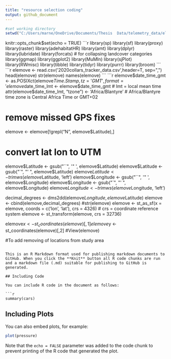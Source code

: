 ```yaml
---
title: "resource selection coding"
output: github_document
---
```


```r
#set working directory
setwd("C:/Users/marne/OneDrive/Documents/Thesis  Data/telemetry_data/elephant_spatial_data")
```
knitr::opts_chunk$set(echo = TRUE)
```r
library(sp)
library(sf)
library(proxy)
library(raster)
library(adehabitatHR) 
library(amt)
library(dplyr)
library(lubridate)
library(forcats) # for collapsing landcover categories
library(ggmap)
library(ggplot2)
library(MuMIn)
library(sjPlot)
library(RWmisc)
library(tibble)
library(tidyr)
library(purrr)
library(broom)
```
```r
elemove <- read.csv('2020collars_tracker_data.csv',header=T, sep=",")
head(elemove)
str(elemove)
names(elemove)
```
```r
elemove$date_time_gmt <- as.POSIXct(elemove$Time.Stamp, tz = 'GMT', format = '%Y-%m-%d %H:%M:%S') ### this is in GMT, not Malawi time
elemove$date_time_lmt <- elemove$date_time_gmt # lmt = local mean time
attr(elemove$date_time_lmt, "tzone") <- 'Africa/Blantyre' # Africa/Blantyre time zone is Central Africa Time or GMT+02

# remove missed GPS fixes
elemove <- elemove[!grepl("N", elemove$Latitude),]

# convert lat lon to UTM
elemove$Latitude <- gsub("``", '" ', elemove$Latitude)
elemove$Latitude <- gsub("`", "' ", elemove$Latitude)
elemove$Latitude <- trimws(elemove$Latitude, 'left')
elemove$Longitude <- gsub("``", '" ', elemove$Longitude)
elemove$Longitude <- gsub("`", "' ", elemove$Longitude)
elemove$Longitude <- trimws(elemove$Longitude, 'left')

decimal_degrees <- dms2dd(elemove$Longitude, elemove$Latitude)
elemove <- cbind(elemove,decimal_degrees)
#str(elemove)
elemove <- st_as_sf(x = elemove, coords = c('lon', 'lat'), crs = 4326) # crs = coordinate reference system
elemove <- st_transform(elemove, crs = 32736)

elemove$x <- st_coordinates(elemove)[,1]
elemove$y <- st_coordinates(elemove)[,2]
#View(elemove)


#To add removing of locations from study area```
```{}

```

This is an R Markdown format used for publishing markdown documents to GitHub. When you click the **Knit** button all R code chunks are run and a markdown file (.md) suitable for publishing to GitHub is generated.

## Including Code

You can include R code in the document as follows:

```r
summary(cars)
```

## Including Plots

You can also embed plots, for example:

```r
plot(pressure)
```

Note that the `echo = FALSE` parameter was added to the code chunk to prevent printing of the R code that generated the plot.
